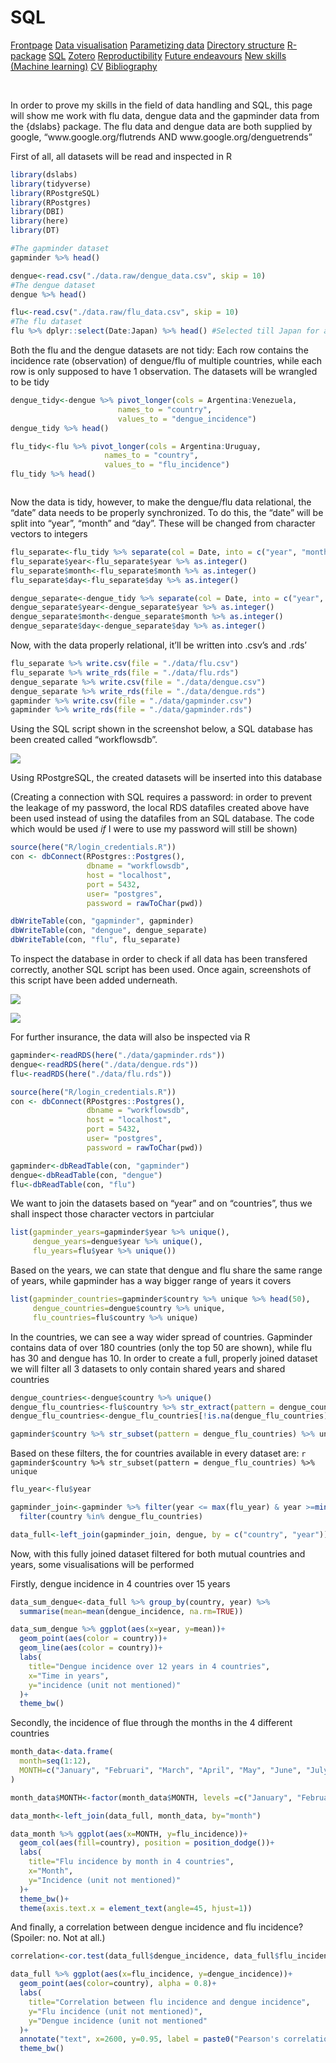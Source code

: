 # SQL

<body id="start">
<div class="topnav">
  <a href='index.html#Frontpage'>Frontpage</a>
  <a href='data-visualisation.html#data-visualisation'>Data visualisation</a>
  <a href='parametized-data-germany.html#parametized-data-germany'>Parametizing data<a/>
  <a href='directory-structure.html#directory-structure'>Directory structure</a>
  <a href='creating-a-r-package.html#creating-a-r-package'>R-package</a>
  <a href='sql.html#SQL'>SQL</a>
  <a href='bibliography-using-zotero.html#Bibliography using Zotero'>Zotero</a>
  <a href='open-reproductibility-analysis.html#open-reproductibility-analysis'>Reproductibility</a>
  <a href='future-endeavours.html#future-endeavours'>Future endeavours</a>
  <a href='new-skills.html#New-skills'>New skills (Machine learning)<a/>
  <a href='cv.html#cv'>CV</a>
  <a href='bibliography.html#bibliography'>Bibliography</a>
</div>


&nbsp;

In order to prove my skills in the field of data handling and SQL, this page will show me work with flu data, dengue data and the gapminder data from the {dslabs} package. The flu data and dengue data are both supplied by google, "www.google.org/flutrends AND www.google.org/denguetrends"

First of all, all datasets will be read and inspected in R

```r
library(dslabs)
library(tidyverse)
library(RPostgreSQL)
library(RPostgres)
library(DBI)
library(here)
library(DT)
```


```r
#The gapminder dataset
gapminder %>% head()

dengue<-read.csv("./data.raw/dengue_data.csv", skip = 10)
#The dengue dataset
dengue %>% head()

flu<-read.csv("./data.raw/flu_data.csv", skip = 10)
#The flu dataset
flu %>% dplyr::select(Date:Japan) %>% head() #Selected till Japan for a cleaner table
```

Both the flu and the dengue datasets are not tidy: Each row contains the incidence rate (observation) of dengue/flu of multiple countries, while each row is only supposed to have 1 observation. The datasets will be wrangled to be tidy

```r
dengue_tidy<-dengue %>% pivot_longer(cols = Argentina:Venezuela,
                        names_to = "country",
                        values_to = "dengue_incidence")
dengue_tidy %>% head()

flu_tidy<-flu %>% pivot_longer(cols = Argentina:Uruguay,
                     names_to = "country",
                     values_to = "flu_incidence")
flu_tidy %>% head()



```

Now the data is tidy, however, to make the dengue/flu data relational, the "date" data needs to be properly synchronized. To do this, the "date" will be split into "year", "month" and "day". These will be changed from character vectors to integers

```r
flu_separate<-flu_tidy %>% separate(col = Date, into = c("year", "month", "day"))
flu_separate$year<-flu_separate$year %>% as.integer()
flu_separate$month<-flu_separate$month %>% as.integer()
flu_separate$day<-flu_separate$day %>% as.integer()

dengue_separate<-dengue_tidy %>% separate(col = Date, into = c("year", "month", "day"))
dengue_separate$year<-dengue_separate$year %>% as.integer()
dengue_separate$month<-dengue_separate$month %>% as.integer()
dengue_separate$day<-dengue_separate$day %>% as.integer()
```

Now, with the data properly relational, it'll be written into .csv's and .rds'

```r
flu_separate %>% write.csv(file = "./data/flu.csv")
flu_separate %>% write_rds(file = "./data/flu.rds")
dengue_separate %>% write.csv(file = "./data/dengue.csv")
dengue_separate %>% write_rds(file = "./data/dengue.rds")
gapminder %>% write.csv(file = "./data/gapminder.csv")
gapminder %>% write_rds(file = "./data/gapminder.rds")
```


Using the SQL script shown in the screenshot below, a SQL database has been created called "workflowsdb".

<img src="./images/SQL_1.png">

Using RPostgreSQL, the created datasets will be inserted into this database

(Creating a connection with SQL requires a password: in order to prevent the leakage of my password, the local RDS datafiles created above have been used instead of using the datafiles from an SQL database. The code which would be used _if_ I were to use my password will still be shown)



```r
source(here("R/login_credentials.R"))
con <- dbConnect(RPostgres::Postgres(),
                 dbname = "workflowsdb",
                 host = "localhost", 
                 port = 5432,
                 user= "postgres",
                 password = rawToChar(pwd))

dbWriteTable(con, "gapminder", gapminder)
dbWriteTable(con, "dengue", dengue_separate)
dbWriteTable(con, "flu", flu_separate)
```

To inspect the database in order to check if all data has been transfered correctly, another SQL script has been used. Once again, screenshots of this script have been added underneath.

<img src="./images/SQL_2.png">

<img src="./images/SQL_3.png">

For further insurance, the data will also be inspected via R

```r
gapminder<-readRDS(here("./data/gapminder.rds"))
dengue<-readRDS(here("./data/dengue.rds"))
flu<-readRDS(here("./data/flu.rds"))
```


```r
source(here("R/login_credentials.R"))
con <- dbConnect(RPostgres::Postgres(),
                 dbname = "workflowsdb",
                 host = "localhost", 
                 port = 5432,
                 user= "postgres",
                 password = rawToChar(pwd))

gapminder<-dbReadTable(con, "gapminder")
dengue<-dbReadTable(con, "dengue")
flu<-dbReadTable(con, "flu")

```

We want to join the datasets based on "year" and on "countries", thus we shall inspect those character vectors in partciular

```r
list(gapminder_years=gapminder$year %>% unique(),
     dengue_years=dengue$year %>% unique(),
     flu_years=flu$year %>% unique())
```

Based on the years, we can state that dengue and flu share the same range of years, while gapminder has a way bigger range of years it covers

```r
list(gapminder_countries=gapminder$country %>% unique %>% head(50),
     dengue_countries=dengue$country %>% unique,
     flu_countries=flu$country %>% unique)
```

In the countries, we can see a way wider spread of countries. Gapminder contains data of over 180 countries (only the top 50 are shown), while flu has 30 and dengue has 10. In order to create a full, properly joined dataset we will filter all 3 datasets to only contain shared years and shared countries


```r
dengue_countries<-dengue$country %>% unique()
dengue_flu_countries<-flu$country %>% str_extract(pattern = dengue_countries) %>% unique() #Filtering for countries which are present in both dengue and flu
dengue_flu_countries<-dengue_flu_countries[!is.na(dengue_flu_countries)] #Filtering for NA's

gapminder$country %>% str_subset(pattern = dengue_flu_countries) %>% unique 
```

Based on these filters, the for countries available in every dataset are: `r gapminder$country %>% str_subset(pattern = dengue_flu_countries) %>% unique`

```r
flu_year<-flu$year

gapminder_join<-gapminder %>% filter(year <= max(flu_year) & year >=min(flu_year)) %>% 
  filter(country %in% dengue_flu_countries)

data_full<-left_join(gapminder_join, dengue, by = c("country", "year")) %>% left_join(flu, by = c("country", "year", "month", "day"))
```

Now, with this fully joined dataset filtered for both mutual countries and years, some visualisations will be performed

Firstly, dengue incidence in 4 countries over 15 years

```r
data_sum_dengue<-data_full %>% group_by(country, year) %>%
  summarise(mean=mean(dengue_incidence, na.rm=TRUE))

data_sum_dengue %>% ggplot(aes(x=year, y=mean))+
  geom_point(aes(color = country))+
  geom_line(aes(color = country))+
  labs(
    title="Dengue incidence over 12 years in 4 countries",
    x="Time in years",
    y="incidence (unit not mentioned)"
  )+
  theme_bw()

```

Secondly, the incidence of flue through the months in the 4 different countries

```r
month_data<-data.frame(
  month=seq(1:12),
  MONTH=c("January", "Februari", "March", "April", "May", "June", "July", "August", "September", "October", "November", "December")
)

month_data$MONTH<-factor(month_data$MONTH, levels =c("January", "Februari", "March", "April", "May", "June", "July", "August", "September", "October", "November", "December"))

data_month<-left_join(data_full, month_data, by="month")

data_month %>% ggplot(aes(x=MONTH, y=flu_incidence))+
  geom_col(aes(fill=country), position = position_dodge())+
  labs(
    title="Flu incidence by month in 4 countries",
    x="Month",
    y="Incidence (unit not mentioned)"
  )+
  theme_bw()+
  theme(axis.text.x = element_text(angle=45, hjust=1))
```

And finally, a correlation between dengue incidence and flu incidence? (Spoiler: no. Not at all.)

```r
correlation<-cor.test(data_full$dengue_incidence, data_full$flu_incidence, method=c("pearson"))$estimate %>% round(digits = 3)

data_full %>% ggplot(aes(x=flu_incidence, y=dengue_incidence))+
  geom_point(aes(color=country), alpha = 0.8)+
  labs(
    title="Correlation between flu incidence and dengue incidence",
    y="Flu incidence (unit not mentioned)",
    y="Dengue incidence (unit not mentioned"
  )+
  annotate("text", x=2600, y=0.95, label = paste0("Pearson's correlation: \n", correlation))+
  theme_bw()

```